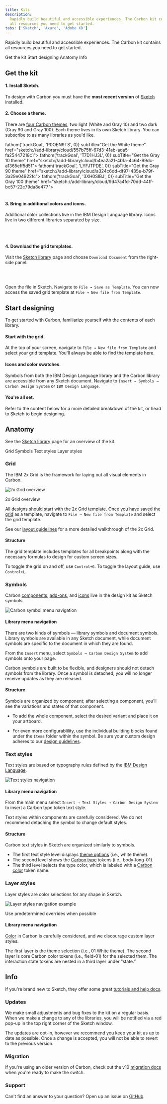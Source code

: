 ```yaml
---
title: Kits
description:
  Rapidly build beautiful and accessible experiences. The Carbon kit contains
  all resources you need to get started.
tabs: ['Sketch', 'Axure', 'Adobe XD']
---
```


<PageDescription>

Rapidly build beautiful and accessible experiences. The Carbon kit contains all
resources you need to get started.

</PageDescription>

<AnchorLinks>

<AnchorLink>Get the kit</AnchorLink>
<AnchorLink>Start designing</AnchorLink>
<AnchorLink>Anatomy</AnchorLink>
<AnchorLink>Info</AnchorLink>

</AnchorLinks>

## Get the kit

#### 1. **Install Sketch**.

To design with Carbon you must have the **most recent version** of
[Sketch](https://www.sketchapp.com/) installed.

#### 2. **Choose a theme**.

There are [four Carbon themes](/guidelines/color/overview#themes), two light
(White and Gray 10) and two dark (Gray 90 and Gray 100). Each theme lives in its
own Sketch library. You can subscribe to as many libraries as you'd like.

<Row className="resource-card-group">
  <Column colMd={4} colLg={4} noGutterSm>
    <ResourceCard
      onClick={() => fathom('trackGoal', 'P0OEN9TS', 0)}
      subTitle="Get the White theme"
      href="sketch://add-library/cloud/557b75ff-67d3-41ab-ada5-fa25447218c1">
      <MdxIcon name="sketch" />
    </ResourceCard>
  </Column>
  <Column colMd={4} colLg={4} noGutterSm>
    <ResourceCard
      onClick={() => fathom('trackGoal', 'T7D1HJ3L', 0)}
      subTitle="Get the Gray 10 theme"
      href="sketch://add-library/cloud/b4ea2a21-4b1a-4c64-99dc-a1365eff5d5f">
      <MdxIcon name="sketch" />
    </ResourceCard>
  </Column>
  <Column colMd={4} colLg={4} noGutterSm>
    <ResourceCard
      onClick={() => fathom('trackGoal', 'LYFJTPDE', 0)}
      subTitle="Get the Gray 90 theme"
      href="sketch://add-library/cloud/a324c6dd-df97-435e-b79f-3a29e04922fc">
      <MdxIcon name="sketch" />
    </ResourceCard>
  </Column>
  <Column colMd={4} colLg={4} noGutterSm>
    <ResourceCard
      onClick={() => fathom('trackGoal', '3XH0SIBJ', 0)}
      subTitle="Get the Gray 100 theme"
      href="sketch://add-library/cloud/9d47a4fd-70dd-44ff-bc57-22c79da8e477">
      <MdxIcon name="sketch" />
    </ResourceCard>
  </Column>
</Row>

<br />
<br />

#### 3. **Bring in additional colors and icons**.

Additional color collections live in the IBM Design Language library. Icons live
in two different libraries separated by size.

<Row className="resource-card-group">
  <Column colMd={4} colLg={4} noGutterSm>
    <ResourceCard
      subTitle="Get the IBM Design Language"
      href="sketch://add-library/cloud/4f1cbe6c-6626-405e-8c46-a9ae41a30cba">
      <MdxIcon name="sketch" />
    </ResourceCard>
  </Column>
  <Column colMd={4} colLg={4} noGutterSm>
    <ResourceCard
      subTitle="Get the IBM Icons (16px, 20px)"
      href="sketch://add-library/cloud/028e0598-591e-428c-a490-f6ec64b15ea7">
      <MdxIcon name="sketch" />
    </ResourceCard>
  </Column>
  <Column colMd={4} colLg={4} noGutterSm>
    <ResourceCard
      subTitle="Get the IBM Icons (24px, 32px)"
      href="sketch://add-library/cloud/d530998a-c94c-4f1c-bc0e-c05417e067e3">
      <MdxIcon name="sketch" />
    </ResourceCard>
  </Column>
</Row>

<br />
<br />

#### 4. **Download the grid templates**.

Visit the
[Sketch library](https://www.sketch.com/s/3a3f3f2d-94d7-4c16-8e2e-88ba80a6382e)
page and choose `Download Document` from the right-side panel.

<Row className="resource-card-group">
  <Column colLg={4} colMd={4} noGutterSm>
    <ResourceCard
      subTitle="Download the IBM Grid template"
      href="https://www.sketch.com/s/3a3f3f2d-94d7-4c16-8e2e-88ba80a6382e">
      <MdxIcon name="sketch" />
    </ResourceCard>
  </Column>
  <Column colLg={4} colMd={4} noGutterSm>
    <ResourceCard
      subTitle="Download the UI Shell template"
      href="https://www.sketch.com/s/6a8e1d7b-f00a-4d8d-9d83-79ecf4dc12a0">
      <MdxIcon name="sketch" />
    </ResourceCard>
  </Column>
</Row>

<br />
<br />

Open the file in Sketch. Navigate to `File → Save as Template`. You can now
access the saved grid template at `File → New file from Template`.

## Start designing

To get started with Carbon, familiarize yourself with the contents of each
library.

#### **Start with the grid**.

At the top of your screen, navigate to `File → New file from Template` and
select your grid template. You'll always be able to find the template here.

#### **Icons and color swatches**.

Symbols from both the IBM Design Language library and the Carbon library are
accessible from any Sketch document. Navigate to
`Insert → Symbols → Carbon Design System` or `IBM Design Language`.

#### **You're all set**.

Refer to the content below for a more detailed breakdown of the kit, or head to
Sketch to begin designing.

## Anatomy

See the
[Sketch library](https://www.sketch.com/s/557b75ff-67d3-41ab-ada5-fa25447218c1)
page for an overview of the kit.

<AnchorLinks small>

<AnchorLink>Grid</AnchorLink>
<AnchorLink>Symbols</AnchorLink>
<AnchorLink>Text styles</AnchorLink>
<AnchorLink>Layer styles</AnchorLink>

</AnchorLinks>

### Grid

The IBM 2x Grid is the framework for laying out all visual elements in Carbon.

![2x Grid overview](/images/grid-2.gif)

<Caption>2x Grid overview</Caption>

All designs should start with the 2x Grid template. Once you have
[saved the grid](#get-the-kit) as a template, navigate to
`File → New file from Template` and select the grid template.

See our [layout guidelines](/guidelines/2x-grid/overview) for a more detailed
walkthrough of the 2x Grid.

#### Structure

The grid template includes templates for all breakpoints along with the
necessary formulas to design for custom screen sizes.

To toggle the grid on and off, use `Control+G`. To toggle the layout guide, use
`Control+L`.

### Symbols

Carbon [components](/components/overview), [add-ons](/contributing/add-ons), and
[icons](/guidelines/icons/library) live in the design kit as Sketch symbols.

![Carbon symbol menu navigation](/images/carbon-kit.png)

#### Library menu navigation

There are two kinds of symbols — library symbols and document symbols. Library
symbols are available in any Sketch document, while document symbols are
specific to the document in which they are found.

From the `Insert` menu, select `Symbols → Carbon Design System` to add symbols
onto your page.

Carbon symbols are built to be flexible, and designers should not detach symbols
from the library. Once a symbol is detached, you will no longer receive updates
as they are released.

#### Structure

Symbols are organized by component; after selecting a component, you'll see the
variations and states of that component.

- To add the whole component, select the desired variant and place it on your
  artboard.

- For even more configurablility, use the individual building blocks found under
  the `Items` folder within the symbol. Be sure your custom design adheres to
  our [design guidelines](/guidelines/accessibility/overview).

### Text styles

Text styles are based on typography rules defined by the
[IBM Design Language](https://www.ibm.com/design/language/elements/type-basics).

![Text styles navigation](images/text-styles-1.png)

#### Library menu navigation

From the main menu select `Insert → Text Styles → Carbon Design System` to
insert a Carbon type token text style.

Text styles within components are carefully considered. We do not recommend
detaching the symbol to change default styles.

#### Structure

Carbon text styles in Sketch are organized similarly to symbols.

- The first text style level displays [theme options](/guidelines/themes) (i.e.,
  white theme).
- The second level shows the [Carbon type](/guidelines/typography/overview)
  tokens (i.e., body-long-01).
- The third level selects the type color, which is labeled with a
  [Carbon color](/guidelines/color/overview) token name.

### Layer styles

Layer styles are color selections for any shape in Sketch.

![Layer styles navigation example](/images/layer-style-1.png)

<Caption>Use predetermined overrides when possible</Caption>

#### Library menu navigation

[Color](/guidelines/color/overview) in Carbon is carefully considered, and we
discourage custom layer styles.

The first layer is the theme selection (i.e., 01 White theme). The second layer
is core Carbon color tokens (i.e., field-01) for the selected them. The
interaction state tokens are nested in a third layer under “state.”

## Info

If you're brand new to Sketch, they offer some great
[tutorials and help docs](https://www.sketchapp.com/docs/).

### Updates

We make small adjustments and bug fixes to the kit on a regular basis. When we
make a change to any of the libraries, you will be notified via a red pop-up in
the top right corner of the Sketch window.

The updates are opt-in, however we recommend you keep your kit as up to date as
possible. Once a change is accepted, you will not be able to revert to the
previous version.

### Migration

If you're using an older version of Carbon, check out the v10
[migration docs](/updates/v10-migration/designers) when you're ready to make the
switch.

### Support

Can't find an answer to your question? Open up an issue on
[GitHub](https://github.com/carbon-design-system/carbon/issues/new/choose).
